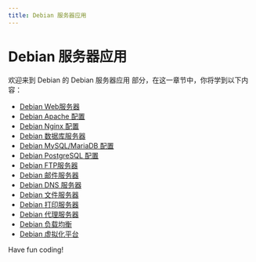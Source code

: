 ```yaml
---
title: Debian 服务器应用
---
```


# Debian 服务器应用

欢迎来到 Debian 的 Debian 服务器应用 部分，在这一章节中，你将学到以下内容：

- [Debian Web服务器](./0-debian-web-server.mdx)
- [Debian Apache 配置](./1-debian-apache-configuration.mdx)
- [Debian Nginx 配置](./2-debian-nginx-configuration.mdx)
- [Debian 数据库服务器](./3-debian-database-server.mdx)
- [Debian MySQL/MariaDB 配置](./4-debian-mysqlmariadb-configuration.mdx)
- [Debian PostgreSQL 配置](./5-debian-postgresql-configuration.mdx)
- [Debian FTP服务器](./6-debian-ftp-server.mdx)
- [Debian 邮件服务器](./7-debian-mail-server.mdx)
- [Debian DNS 服务器](./8-debian-dns-server.mdx)
- [Debian 文件服务器](./9-debian-file-server.mdx)
- [Debian 打印服务器](./10-debian-print-server.mdx)
- [Debian 代理服务器](./11-debian-proxy-server.mdx)
- [Debian 负载均衡](./12-debian-load-balancing.mdx)
- [Debian 虚拟化平台](./13-debian-virtualization-platform.mdx)

Have fun coding!